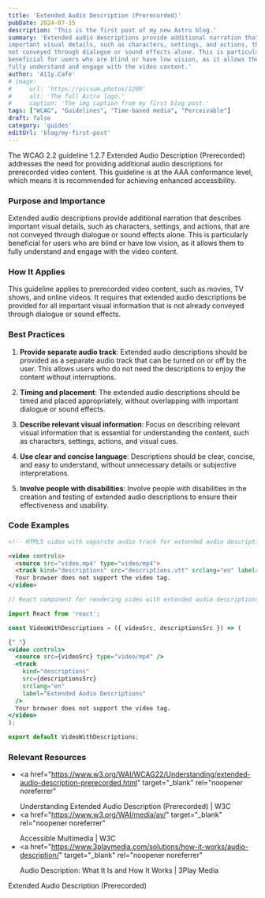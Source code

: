 ```yaml
---
title: 'Extended Audio Description (Prerecorded)'
pubDate: 2024-07-15
description: 'This is the first post of my new Astro blog.'
summary: 'Extended audio descriptions provide additional narration that describes
important visual details, such as characters, settings, and actions, that are
not conveyed through dialogue or sound effects alone. This is particularly
beneficial for users who are blind or have low vision, as it allows them to
fully understand and engage with the video content.'
author: 'A11y.Cafe'
# image:
#     url: 'https://picsum.photos/1200'
#     alt: 'The full Astro logo.'
#     caption: 'The img caption from my first blog post.'
tags: ["WCAG", "Guidelines", "Time-based media", "Perceivable"]
draft: false
category: 'guides'
editUrl: 'blog/my-first-post'
---
```


The WCAG 2.2 guideline 1.2.7 Extended Audio Description (Prerecorded) addresses
the need for providing additional audio descriptions for prerecorded video
content. This guideline is at the AAA conformance level, which means it is
recommended for achieving enhanced accessibility.

### Purpose and Importance

Extended audio descriptions provide additional narration that describes
important visual details, such as characters, settings, and actions, that are
not conveyed through dialogue or sound effects alone. This is particularly
beneficial for users who are blind or have low vision, as it allows them to
fully understand and engage with the video content.

### How It Applies

This guideline applies to prerecorded video content, such as movies, TV shows,
and online videos. It requires that extended audio descriptions be provided for
all important visual information that is not already conveyed through dialogue
or sound effects.

### Best Practices

1. **Provide separate audio track**: Extended audio descriptions should be
   provided as a separate audio track that can be turned on or off by the user.
   This allows users who do not need the descriptions to enjoy the content
   without interruptions.

2. **Timing and placement**: The extended audio descriptions should be timed and
   placed appropriately, without overlapping with important dialogue or sound
   effects.

3. **Describe relevant visual information**: Focus on describing relevant visual
   information that is essential for understanding the content, such as
   characters, settings, actions, and visual cues.

4. **Use clear and concise language**: Descriptions should be clear, concise,
   and easy to understand, without unnecessary details or subjective
   interpretations.

5. **Involve people with disabilities**: Involve people with disabilities in the
   creation and testing of extended audio descriptions to ensure their
   effectiveness and usability.

### Code Examples

```html
<!-- HTML5 video with separate audio track for extended audio descriptions -->

<video controls>
  <source src="video.mp4" type="video/mp4">
  <track kind="descriptions" src="descriptions.vtt" srclang="en" label="Extended Audio Descriptions">
  Your browser does not support the video tag.
</video>
```


```jsx
// React component for rendering video with extended audio descriptions 

import React from 'react';

const VideoWithDescriptions = ({ videoSrc, descriptionsSrc }) => (

{" "}
<video controls>
  <source src={videoSrc} type="video/mp4" />
  <track
    kind="descriptions"
    src={descriptionsSrc}
    srclang="en"
    label="Extended Audio Descriptions"
  />
  Your browser does not support the video tag.
</video>
);

export default VideoWithDescriptions;

```

### Relevant Resources

- <a
    href="https://www.w3.org/WAI/WCAG22/Understanding/extended-audio-description-prerecorded.html"
    target="_blank"
    rel="noopener noreferrer"
  >
    Understanding Extended Audio Description (Prerecorded) | W3C
  </a>
- <a
    href="https://www.w3.org/WAI/media/av/"
    target="_blank"
    rel="noopener noreferrer"
  >
    Accessible Multimedia | W3C
  </a>
- <a
    href="https://www.3playmedia.com/solutions/how-it-works/audio-description/"
    target="_blank"
    rel="noopener noreferrer"
  >
    Audio Description: What It Is and How It Works | 3Play Media
  </a>

Extended Audio Description (Prerecorded)
